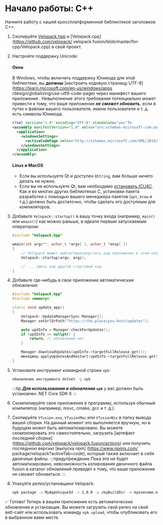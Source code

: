 # Начало работы: С++

<AppliesTo all />
Начните работу с нашей кроссплатформенной библиотекой заголовков C++.

1. Скопируйте [Velopack.hpp](https://github.com/velopack/velopack.fusion/blob/master/for-cpp/Velopack.hpp) и [Velopack.cpp]\(https://github.com/velopack/ velopack.fusion/blob/master/for-cpp/Velopack.cpp) в свой проект. 

2. Настройте поддержку Unicode:
   #### Окна
   В Windows, чтобы включить поддержку Юникода для этой библиотеки, вы **_должны_** 
   [настроить кодовую страницу UTF-8]\(https://learn.microsoft.com/en-us/windows/apps /design/globalizing/use-utf8-code-page) через манифест вашего приложения 
   . Невыполнение этого требования потенциально может привести к тому, что ваше приложение **_не сможет обновить_**, если в путях к файлам 
   вашего пользователя, имени пользователя и т. д. есть символы Юникода.
   ```xml
   <?xml version="1.0" encoding="UTF-8" standalone="yes"?>
   <assembly manifestVersion="1.0" xmlns="urn:schemas-microsoft-com:asm.v1">
     <application>
       <windowsSettings>
         <activeCodePage xmlns="http://schemas.microsoft.com/SMI/2019/WindowsSettings">UTF-8</activeCodePage>
       </windowsSettings>
     </application>
   </assembly>
   ```
   #### Linux и MacOS
   - Если вы используете Qt и доступен `QString`, вам больше ничего делать не нужно. 
   - Если вы не используете Qt, вам необходимо [установить ICU4C](https://icu.unicode.org/). Как и во многих других библиотеках C, 
     установки пакета разработки с помощью вашего менеджера пакетов (`apt`, `brew` и т.д.) _должно_ быть достаточно, чтобы сделать его доступным для компиляторов.

3. Добавьте `Velopack::startup()` в вашу точку входа (например, `main()` или `wmain()`) как можно раньше, в идеале первым запускаемым оператором:

   ```cpp
   #include "Velopack.hpp"

   wmain(int argc**, wchar_t *argv[ ], wchar_t *envp[ ])
   {
       // Velopack может выйти/перезапустить ваш приложение в этом операторе
       Velopack::startup(argv, argc);

       // ... здесь ваш другой стартовый код
   }
   ```

4. Добавьте где-нибудь в свое приложение автоматические обновления:

   ```cpp
   #include "Velopack.hpp"
   #include <memory>

   static void update_app()
   {
       Velopack::UpdateManagerSync Manager{};
       Manager.setUrlOrPath("https://the.place/you-host/updates");

       auto updInfo = Manager.checkForUpdates();
       if (updInfo == nullptr) {
           return; // обновлений нет
       }

       Manager.downloadUpdates(updInfo->targetFullRelease.get());
       менеджер.applyUpdatesAndRestart(updInfo->targetFullRelease.get());
   }
   ```

5. Установите инструмент командной строки `vpk`:
   ```sh
   обновление инструмента dotnet -g vpk
   ```
   :::tip
   **_Для использования и обновления `vpk`_**
   у вас должен быть установлен .NET Core SDK 6 :::

6. Скомпилируйте свое приложение в программу, используя обычный компилятор (например, msvc, cmake, gcc и т. д.).

7. Скопируйте `Vfusion.exe`, `VfusionMac` или `VfusionNix` в папку вывода вашей сборки. На данный момент это выполняется вручную, но в будущем может быть автоматизировано. Вы можете скомпилировать это самостоятельно, загрузить [артефакт последней сборки] \(https://github.com/velopack/velopack.fusion/actions) или получить последнюю версию [выпуска npm] \(https://www.npmjs.com/ package/velopack?activeTab=code), который также включает в себя двоичные файлы.
   :::предупреждение
   Пока это не будет автоматизировано, невозможность копирования двоичного файла fusion в каталог обновлений приведет к тому, что ваше приложение не сможет обновиться.
   :::

8. Упакуйте релиз/установщики Velopack:
   ```sh
   vpk package -u MyAppUniqueId -v 1.0.0 -p /myBuildDir -e myexename.exe
   ```

✅ Готово! Теперь в вашем приложении есть автоматические обновления и установщик.
Вы можете загрузить свой релиз на свой веб-сайт или использовать команду `vpk upload`, чтобы опубликовать его в выбранном вами месте.
